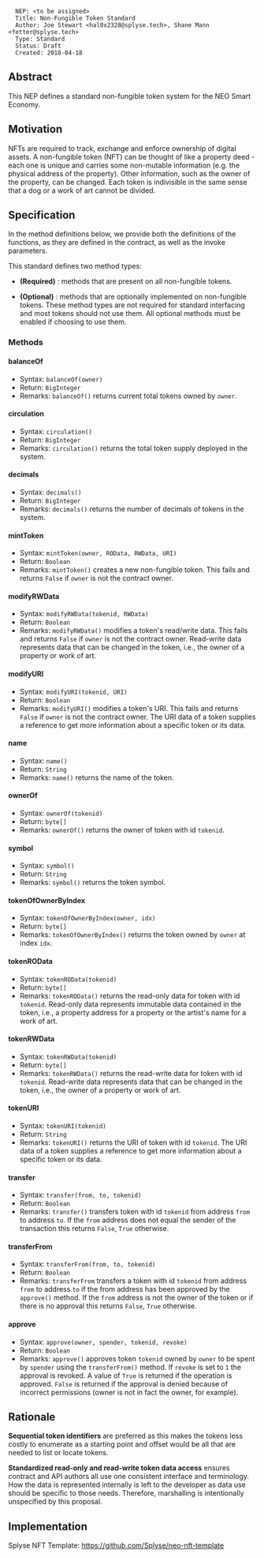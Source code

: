 <pre>
  NEP: <to be assigned>
  Title: Non-Fungible Token Standard
  Author: Joe Stewart <hal0x2328@splyse.tech>, Shane Mann <fetter@splyse.tech>
  Type: Standard
  Status: Draft
  Created: 2018-04-18
</pre>

==Abstract==

This NEP defines a standard non-fungible token system for the NEO Smart Economy.

==Motivation==

NFTs are required to track, exchange and enforce ownership of digital assets. A non-fungible token (NFT) can be thought of like a property deed - each one is unique and carries some non-mutable information (e.g. the physical address of the property). Other information, such as the owner of the property, can be changed. Each token is indivisible in the same sense that a dog or a work of art cannot be divided. 

==Specification==

In the method definitions below, we provide both the definitions of the functions, as they are defined in the contract, as well as the invoke parameters.

This standard defines two method types:

* '''(Required)''' : methods that are present on all non-fungible tokens.

* '''(Optional)''' : methods that are optionally implemented on non-fungible tokens. These method types are not required for standard interfacing and most tokens should not use them. All optional methods must be enabled if choosing to use them.

===Methods===



====balanceOf====
* Syntax: <code>balanceOf(owner)</code>
* Return: <code>BigInteger</code>
* Remarks: <code>balanceOf()</code> returns current total tokens owned by <code>owner</code>.

====circulation====

* Syntax: <code>circulation()</code>
* Return: <code>BigInteger</code>
* Remarks: <code>circulation()</code> returns the total token supply deployed in the system.

====decimals====
* Syntax: <code>decimals()</code>
* Return: <code>BigInteger</code>
* Remarks: <code>decimals()</code> returns the number of decimals of tokens in the system.

====mintToken====
* Syntax: <code>mintToken(owner, ROData, RWData, URI)</code>
* Return: <code>Boolean</code>
* Remarks: <code>mintToken()</code> creates a new non-fungible token. This fails and returns <code>False</code> if <code>owner</code> is not the contract owner.


====modifyRWData====
* Syntax: <code>modifyRWData(tokenid, RWData)</code>
* Return: <code>Boolean</code>
* Remarks: <code>modifyRWData()</code> modifies a token's read/write data. This fails and returns <code>False</code> if <code>owner</code> is not the contract owner. Read-write data represents data that can be changed in the token, i.e., the owner of a property or work of art.

====modifyURI====
* Syntax: <code>modifyURI(tokenid, URI)</code>
* Return: <code>Boolean</code>
* Remarks: <code>modifyURI()</code> modifies a token's URI. This fails and returns <code>False</code> if <code>owner</code> is not the contract owner. The URI data of a token supplies a reference to get more information about a specific token or its data.

====name====
* Syntax: <code>name()</code>
* Return: <code>String</code>
* Remarks: <code>name()</code> returns the name of the token.

====ownerOf====
* Syntax: <code>ownerOf(tokenid)</code>
* Return: <code>byte[]</code>
* Remarks: <code>ownerOf()</code> returns the owner of token with id <code>tokenid</code>.

====symbol====
* Syntax: <code>symbol()</code>
* Return: <code>String</code>
* Remarks: <code>symbol()</code> returns the token symbol.

====tokenOfOwnerByIndex====
* Syntax: <code>tokenOfOwnerByIndex(owner, idx)</code>
* Return: <code>byte[]</code>
* Remarks: <code>tokenOfOwnerByIndex()</code> returns the token owned by <code>owner</code> at index <code>idx</code>.

====tokenROData====
* Syntax: <code>tokenROData(tokenid)</code>
* Return: <code>byte[]</code>
* Remarks: <code>tokenROData()</code> returns the read-only data for token with id <code>tokenid</code>. Read-only data represents immutable data contained in the token, i.e., a property address for a property or the artist's name for a work of art.

====tokenRWData====
* Syntax: <code>tokenRWData(tokenid)</code>
* Return: <code>byte[]</code>
* Remarks: <code>tokenRWData()</code> returns the read-write data for token with id <code>tokenid</code>. Read-write data represents data that can be changed in the token, i.e., the owner of a property or work of art.

====tokenURI====
* Syntax: <code>tokenURI(tokenid)</code>
* Return: <code>String</code>
* Remarks: <code>tokenURI()</code> returns the URI of token with id <code>tokenid</code>. The URI data of a token supplies a reference to get more information about a specific token or its data.

====transfer====
* Syntax: <code>transfer(from, to, tokenid)</code>
* Return: <code>Boolean</code>
* Remarks: <code>transfer()</code> transfers token with id <code>tokenid</code> from address <code>from</code> to address <code>to</code>. If the <code>from</code> address does not equal the sender of the transaction this returns <code>False</code>, <code>True</code> otherwise.

====transferFrom====
* Syntax: <code>transferFrom(from, to, tokenid)</code>
* Return: <code>Boolean</code>
* Remarks: <code>transferFrom</code> transfers a token with id <code>tokenid</code> from address <code>from</code> to address <code>to</code> if the from address has been approved by the <code>approve()</code> method. If the <code>from</code> address is not the owner of the token or if there is no approval this returns <code>False</code>, <code>True</code> otherwise.

====approve====

* Syntax: <code>approve(owner, spender, tokenid, revoke)</code>
* Return: <code>Boolean</code> 
* Remarks: <code>approve()</code> approves token <code>tokenid</code> owned by <code>owner</code> to be spent by <code>spender</code> using the <code>transferFrom()</code> method. If <code>revoke</code> is set to <code>1</code> the approval is revoked. A value of <code>True</code> is returned if the operation is approved. <code>False</code> is returned if the approval is denied because of incorrect permissions (owner is not in fact the owner, for example).

==Rationale==

'''Sequential token identifiers''' are preferred as this makes the tokens less costly to enumerate as a starting point and offset would be all that are needed to list or locate tokens.

'''Standardized read-only and read-write token data access''' ensures contract and API authors all use one consistent interface and terminology. How the data is represented internally is left to the developer as data use should be specific to those needs. Therefore, marshalling is intentionally unspecified by this proposal.

==Implementation==

Splyse NFT Template: https://github.com/Splyse/neo-nft-template
